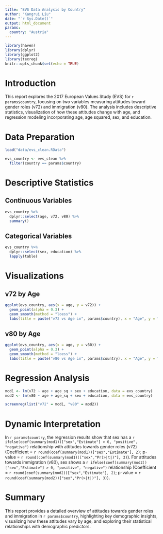 ---
title: "EVS Data Analysis by Country"
author: "Kangrui Liu"
date: "`r Sys.Date()`"
output: html_document
params:
  country: "Austria"
---

```{r setup, include=FALSE}
library(haven)
library(dplyr)
library(ggplot2)
library(texreg)
knitr::opts_chunk$set(echo = TRUE)
```

# Introduction

This report explores the 2017 European Values Study (EVS) for `r params$country`, focusing on two variables measuring attitudes toward gender roles (v72) and immigration (v80). The analysis includes descriptive statistics, visualization of how these attitudes change with age, and regression modeling incorporating age, age squared, sex, and education.

# Data Preparation

```{r}
load("data/evs_clean.RData")

evs_country <- evs_clean %>%
  filter(country == params$country)
```

# Descriptive Statistics

## Continuous Variables

```{r}
evs_country %>%
  dplyr::select(age, v72, v80) %>%
  summary()
```

## Categorical Variables

```{r}
evs_country %>%
  dplyr::select(sex, education) %>%
  lapply(table)
```

# Visualizations

## v72 by Age

```{r}
ggplot(evs_country, aes(x = age, y = v72)) +
  geom_point(alpha = 0.3) +
  geom_smooth(method = "loess") +
  labs(title = paste("v72 vs Age in", params$country), x = "Age", y = "v72")
```

## v80 by Age

```{r}
ggplot(evs_country, aes(x = age, y = v80)) +
  geom_point(alpha = 0.3) +
  geom_smooth(method = "loess") +
  labs(title = paste("v80 vs Age in", params$country), x = "Age", y = "v80")
```

# Regression Analysis

```{r}
mod1 <- lm(v72 ~ age + age_sq + sex + education, data = evs_country)
mod2 <- lm(v80 ~ age + age_sq + sex + education, data = evs_country)

screenreg(list("v72" = mod1, "v80" = mod2))
```

# Dynamic Interpretation

In `r params$country`, the regression results show that sex has a `r ifelse(coef(summary(mod1))["sex","Estimate"] > 0, "positive", "negative")` relationship with attitudes towards gender roles (v72) (Coefficient = `r round(coef(summary(mod1))["sex","Estimate"], 2)`; p-value = `r round(coef(summary(mod1))["sex","Pr(>|t|)"], 3)`). For attitudes towards immigration (v80), sex shows a `r ifelse(coef(summary(mod2))["sex","Estimate"] > 0, "positive", "negative")` relationship (Coefficient = `r round(coef(summary(mod2))["sex","Estimate"], 2)`; p-value = `r round(coef(summary(mod2))["sex","Pr(>|t|)"], 3)`).

# Summary

This report provides a detailed overview of attitudes towards gender roles and immigration in `r params$country`, highlighting key demographic insights, visualizing how these attitudes vary by age, and exploring their statistical relationships with demographic predictors.
